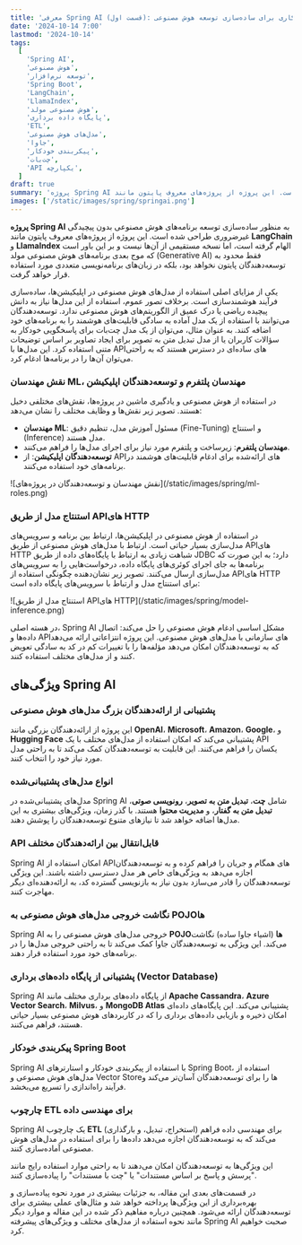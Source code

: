 ```yaml
---
title: 'معرفی Spring AI (قسمت اول): راهکاری برای ساده‌سازی توسعه هوش مصنوعی'
date: '2024-10-14 7:00'
lastmod: '2024-10-14'
tags:
  [
    'Spring AI',
    'هوش مصنوعی',
    'توسعه نرم‌افزار',
    'Spring Boot',
    'LangChain',
    'LlamaIndex',
    'هوش مصنوعی مولد',
    'پایگاه داده برداری',
    'ETL',
    'مدل‌های هوش مصنوعی',
    'جاوا',
    'پیکربندی خودکار',
    'چت‌بات',
    'API یکپارچه',
  ]
draft: true
summary: 'پروژه Spring AI به منظور ساده‌سازی توسعه برنامه‌های هوش مصنوعی بدون پیچیدگی غیرضروری طراحی شده است. این پروژه از پروژه‌های معروف پایتون مانند LangChain و LlamaIndex الهام گرفته است'
images: ['/static/images/spring/springai.png']
---
```


**پروژه Spring AI** به منظور ساده‌سازی توسعه برنامه‌های هوش مصنوعی بدون پیچیدگی غیرضروری طراحی شده است. این پروژه از پروژه‌های معروف پایتون مانند **LangChain** و **LlamaIndex** الهام گرفته است، اما نسخه مستقیمی از آن‌ها نیست و بر این باور است که موج بعدی برنامه‌های هوش مصنوعی مولد (Generative AI) فقط محدود به توسعه‌دهندگان پایتون نخواهد بود، بلکه در زبان‌های برنامه‌نویسی متعددی مورد استفاده قرار خواهد گرفت.

یکی از مزایای اصلی استفاده از مدل‌های هوش مصنوعی در اپلیکیشن‌ها، ساده‌سازی فرآیند هوشمندسازی است. برخلاف تصور عموم، استفاده از این مدل‌ها نیاز به دانش پیچیده ریاضی یا درک عمیق از الگوریتم‌های هوش مصنوعی ندارد. توسعه‌دهندگان می‌توانند با استفاده از یک مدل آماده به سادگی قابلیت‌های هوشمند را به برنامه‌های خود اضافه کنند. به عنوان مثال، می‌توان از یک مدل چت‌بات برای پاسخگویی خودکار به سؤالات کاربران یا از مدل تبدیل متن به تصویر برای ایجاد تصاویر بر اساس توضیحات متنی استفاده کرد. این مدل‌ها با APIهای ساده‌ای در دسترس هستند که به راحتی می‌توان آن‌ها را در برنامه‌ها ادغام کرد.

### نقش مهندسان ML، مهندسان پلتفرم و توسعه‌دهندگان اپلیکیشن

در استفاده از هوش مصنوعی و یادگیری ماشین در پروژه‌ها، نقش‌های مختلفی دخیل هستند. تصویر زیر نقش‌ها و وظایف مختلف را نشان می‌دهد:

- **مهندسان ML**: مسئول آموزش مدل، تنظیم دقیق (Fine-Tuning) و استنتاج (Inference) مدل هستند.
- **مهندسان پلتفرم**: زیرساخت و پلتفرم مورد نیاز برای اجرای مدل‌ها را فراهم می‌کنند.
- **توسعه‌دهندگان اپلیکیشن**: از APIهای ارائه‌شده برای ادغام قابلیت‌های هوشمند در برنامه‌های خود استفاده می‌کنند.

<div className="justify-center overflow-hidden">
  ![نقش مهندسان و توسعه‌دهندگان در پروژه‌های](/static/images/spring/ml-roles.png)
</div>

### استنتاج مدل از طریق APIهای HTTP

در استفاده از هوش مصنوعی در اپلیکیشن‌ها، ارتباط بین برنامه و سرویس‌های مدل‌سازی بسیار حیاتی است. ارتباط با مدل‌های هوش مصنوعی از طریق APIهای HTTP شباهت زیادی به ارتباط با پایگاه‌های داده از طریق JDBC دارد؛ به این صورت که برنامه‌ها به جای اجرای کوئری‌های پایگاه داده، درخواست‌هایی را به سرویس‌های مدل‌سازی ارسال می‌کنند. تصویر زیر نشان‌دهنده چگونگی استفاده از APIهای HTTP برای استنتاج مدل و ارتباط با سرویس‌های پایگاه داده است:

<div className="justify-center overflow-hidden">
  ![استنتاج مدل از طریق APIهای HTTP](/static/images/spring/model-inference.png)
</div>

در هسته اصلی، Spring AI مشکل اساسی ادغام هوش مصنوعی را حل می‌کند: اتصال داده‌ها و APIهای سازمانی با مدل‌های هوش مصنوعی. این پروژه انتزاعاتی ارائه می‌دهد که به توسعه‌دهندگان امکان می‌دهد مؤلفه‌ها را با تغییرات کم در کد به سادگی تعویض کنند و از مدل‌های مختلف استفاده کنند.

## ویژگی‌های Spring AI

### پشتیبانی از ارائه‌دهندگان بزرگ مدل‌های هوش مصنوعی

این پروژه از ارائه‌دهندگان بزرگی مانند **OpenAI**، **Microsoft**، **Amazon**، **Google**، و **Hugging Face** پشتیبانی می‌کند که امکان استفاده از مدل‌های مختلف با یک API یکسان را فراهم می‌کنند. این قابلیت به توسعه‌دهندگان کمک می‌کند تا به راحتی مدل مورد نیاز خود را انتخاب کنند.

### انواع مدل‌های پشتیبانی‌شده

مدل‌های پشتیبانی‌شده در Spring AI شامل **چت**، **تبدیل متن به تصویر**، **رونویسی صوتی**، **تبدیل متن به گفتار**، و **مدیریت محتوا** هستند. با گذر زمان، ویژگی‌های بیشتری به این مدل‌ها اضافه خواهد شد تا نیازهای متنوع توسعه‌دهندگان را پوشش دهند.

### API قابل‌انتقال بین ارائه‌دهندگان مختلف

Spring AI امکان استفاده از APIهای همگام و جریان را فراهم کرده و به توسعه‌دهندگان اجازه می‌دهد به ویژگی‌های خاص هر مدل دسترسی داشته باشند. این ویژگی توسعه‌دهندگان را قادر می‌سازد بدون نیاز به بازنویسی گسترده کد، به ارائه‌دهنده‌ای دیگر مهاجرت کنند.

### نگاشت خروجی مدل‌های هوش مصنوعی به POJOها

Spring AI خروجی مدل‌های هوش مصنوعی را به **POJOها** (اشیاء جاوا ساده) نگاشت می‌کند. این ویژگی به توسعه‌دهندگان جاوا کمک می‌کند تا به راحتی خروجی مدل‌ها را در برنامه‌های خود مورد استفاده قرار دهند.

### پشتیبانی از پایگاه داده‌های برداری (Vector Database)

Spring AI از پایگاه داده‌های برداری مختلف مانند **Apache Cassandra**، **Azure Vector Search**، **Milvus**، و **MongoDB Atlas** پشتیبانی می‌کند. این پایگاه‌های داده‌ای امکان ذخیره و بازیابی داده‌های برداری را که در کاربردهای هوش مصنوعی بسیار حیاتی هستند، فراهم می‌کنند.

### پیکربندی خودکار Spring Boot

Spring AI با استفاده از پیکربندی خودکار و استارترهای Spring Boot، استفاده از مدل‌های هوش مصنوعی و Vector Storeها را برای توسعه‌دهندگان آسان‌تر می‌کند و فرآیند راه‌اندازی را تسریع می‌بخشد.

### چارچوب ETL برای مهندسی داده

Spring AI یک چارچوب **ETL** (استخراج، تبدیل، و بارگذاری) برای مهندسی داده فراهم می‌کند که به توسعه‌دهندگان اجازه می‌دهد داده‌ها را برای استفاده در مدل‌های هوش مصنوعی آماده‌سازی کنند.

این ویژگی‌ها به توسعه‌دهندگان امکان می‌دهند تا به راحتی موارد استفاده رایج مانند "پرسش و پاسخ بر اساس مستندات" یا "چت با مستندات" را پیاده‌سازی کنند.

در قسمت‌های بعدی این مقاله، به جزئیات بیشتری در مورد نحوه پیاده‌سازی و بهره‌برداری از این ویژگی‌ها پرداخته خواهد شد و مثال‌های عملی بیشتری برای توسعه‌دهندگان ارائه می‌شود. همچنین درباره مفاهیم ذکر شده در این مقاله و موارد دیگر مانند نحوه استفاده از مدل‌های مختلف و ویژگی‌های پیشرفته Spring AI صحبت خواهیم کرد.
